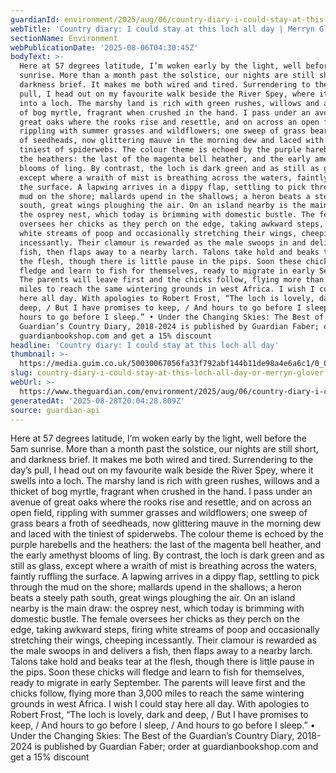 ```yaml
---
guardianId: environment/2025/aug/06/country-diary-i-could-stay-at-this-loch-all-day
webTitle: 'Country diary: I could stay at this loch all day | Merryn Glover'
sectionName: Environment
webPublicationDate: '2025-08-06T04:30:45Z'
bodyText: >-
  Here at 57 degrees latitude, I’m woken early by the light, well before the 5am
  sunrise. More than a month past the solstice, our nights are still short, and
  darkness brief. It makes me both wired and tired. Surrendering to the day’s
  pull, I head out on my favourite walk beside the River Spey, where it swells
  into a loch. The marshy land is rich with green rushes, willows and a thicket
  of bog myrtle, fragrant when crushed in the hand. I pass under an avenue of
  great oaks where the rooks rise and resettle, and on across an open field,
  rippling with summer grasses and wildflowers; one sweep of grass bears a froth
  of seedheads, now glittering mauve in the morning dew and laced with the
  tiniest of spiderwebs. The colour theme is echoed by the purple harebells and
  the heathers: the last of the magenta bell heather, and the early amethyst
  blooms of ling. By contrast, the loch is dark green and as still as glass,
  except where a wraith of mist is breathing across the waters, faintly ruffling
  the surface. A lapwing arrives in a dippy flap, settling to pick through the
  mud on the shore; mallards upend in the shallows; a heron beats a steely path
  south, great wings ploughing the air. On an island nearby is the main draw:
  the osprey nest, which today is brimming with domestic bustle. The female
  oversees her chicks as they perch on the edge, taking awkward steps, firing
  white streams of poop and occasionally stretching their wings, cheeping
  incessantly. Their clamour is rewarded as the male swoops in and delivers a
  fish, then flaps away to a nearby larch. Talons take hold and beaks tear at
  the flesh, though there is little pause in the pips. Soon these chicks will
  fledge and learn to fish for themselves, ready to migrate in early September.
  The parents will leave first and the chicks follow, flying more than 3,000
  miles to reach the same wintering grounds in west Africa. I wish I could stay
  here all day. With apologies to Robert Frost, “The loch is lovely, dark and
  deep, / But I have promises to keep, / And hours to go before I sleep, / And
  hours to go before I sleep.” • Under the Changing Skies: The Best of the
  Guardian’s Country Diary, 2018-2024 is published by Guardian Faber; order at
  guardianbookshop.com and get a 15% discount
headline: 'Country diary: I could stay at this loch all day'
thumbnail: >-
  https://media.guim.co.uk/50030067056fa33f792abf144b11de98a4e6a6c1/0_0_2835_2268/500.jpg
slug: country-diary-i-could-stay-at-this-loch-all-day-or-merryn-glover
webUrl: >-
  https://www.theguardian.com/environment/2025/aug/06/country-diary-i-could-stay-at-this-loch-all-day
generatedAt: '2025-08-28T20:04:28.809Z'
source: guardian-api
---
```

Here at 57 degrees latitude, I’m woken early by the light, well before the 5am sunrise. More than a month past the solstice, our nights are still short, and darkness brief. It makes me both wired and tired. Surrendering to the day’s pull, I head out on my favourite walk beside the River Spey, where it swells into a loch. The marshy land is rich with green rushes, willows and a thicket of bog myrtle, fragrant when crushed in the hand. I pass under an avenue of great oaks where the rooks rise and resettle, and on across an open field, rippling with summer grasses and wildflowers; one sweep of grass bears a froth of seedheads, now glittering mauve in the morning dew and laced with the tiniest of spiderwebs. The colour theme is echoed by the purple harebells and the heathers: the last of the magenta bell heather, and the early amethyst blooms of ling. By contrast, the loch is dark green and as still as glass, except where a wraith of mist is breathing across the waters, faintly ruffling the surface. A lapwing arrives in a dippy flap, settling to pick through the mud on the shore; mallards upend in the shallows; a heron beats a steely path south, great wings ploughing the air. On an island nearby is the main draw: the osprey nest, which today is brimming with domestic bustle. The female oversees her chicks as they perch on the edge, taking awkward steps, firing white streams of poop and occasionally stretching their wings, cheeping incessantly. Their clamour is rewarded as the male swoops in and delivers a fish, then flaps away to a nearby larch. Talons take hold and beaks tear at the flesh, though there is little pause in the pips. Soon these chicks will fledge and learn to fish for themselves, ready to migrate in early September. The parents will leave first and the chicks follow, flying more than 3,000 miles to reach the same wintering grounds in west Africa. I wish I could stay here all day. With apologies to Robert Frost, “The loch is lovely, dark and deep, / But I have promises to keep, / And hours to go before I sleep, / And hours to go before I sleep.” • Under the Changing Skies: The Best of the Guardian’s Country Diary, 2018-2024 is published by Guardian Faber; order at guardianbookshop.com and get a 15% discount
